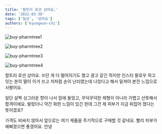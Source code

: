 ```yaml
---
title: '팜트리 로션 샀어요.'
date: '2022-03-30'
tags: ['일상', '샀어요']
authors: ['kyungeun-chi']
---
```


![buy-pharmtree1](/static/images/posts/buy-pharmtree1.jpeg)

![buy-pharmtree2](/static/images/posts/buy-pharmtree2.jpeg)

![buy-pharmtree3](/static/images/posts/buy-pharmtree3.jpeg)

![buy-pharmtree4](/static/images/posts/buy-pharmtree4.jpeg)

팜트리 로션 샀어요.
쓰던 게 다 떨어지기도 했고 광고 같긴 하지만 인스타 팔로우 하고 잇는 분의 딸이 이거 쓰고 저처럼 손이 난리였는데 나았다고 해서 밑져야 본전 느낌으로 사봤어요.

일단 살짝 싱그러운 향이 나서 맘에 들었고, 꾸덕꾸덕한 제형이 아니라 가볍고 산뜻해서 합격이에요. 발랐더니 약간 화한 느낌이 있긴 한데 그건 제 피부가 지금 뒤집어 졌다는 뜻이겠죠?

가격도 비싸지 않아서 앞으로는 여기 제품을 주기적으로 구매할 것 같네요.
빨리 피부가 예뻐졌으면 좋겠어요.
안녕